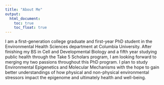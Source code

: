 ```yaml
---
title: "About Me"
output: 
  html_document:
    toc: true
    toc_float: true
---
```


I am a first-generation college graduate and first-year PhD student in the Environmental Health Sciences department at Columbia University. After finishing my BS in Cell and Developmental Biology and a fifth year studying public health through the Take 5 Scholars program, I am looking forward to merging my two passions throughout this PhD program. I plan to study Environmental Epigenetics and Molecular Mechanisms with the hope to gain better understandings of how physical and non-physical environmental stressors impact the epigenome and ultimately health and well-being.
